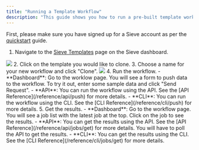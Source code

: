 ```yaml
---
title: "Running a Template Workflow"
description: "This guide shows you how to run a pre-built template workflow on Sieve."
---
```


First, please make sure you have signed up for a Sieve account as per the [quickstart](/guide/quickstart/intro) guide.

1. Navigate to the [Sieve Templates](https://www.sievedata.com/dashboard/templates) page on the Sieve dashboard.
<Frame caption="Sieve Templates Page">
  <img src="/img/templates.png" />
</Frame>
2. Click on the template you would like to clone.
3. Choose a name for your new workflow and click "Clone".
<Frame caption="Clone Workflow Page">
  <img src="/img/clone.png" />
</Frame>
4. Run the workflow.
    - **Dashboard**: Go to the worklow page. You will see a form to push data to the workflow. To try it out, enter some sample data and click "Send Request".
    - **API**: You can run the workflow using the API. See the [API Reference](/reference/api/push) for more details.
    - **CLI**: You can run the workflow using the CLI. See the [CLI Reference](/reference/cli/push) for more details.
5. Get the results.
    - **Dashboard**: Go to the workflow page. You will see a job list with the latest job at the top. Click on the job to see the results.
    - **API**: You can get the results using the API. See the [API Reference](/reference/api/jobs/get) for more details. You will have to poll the API to get the results.
    - **CLI**: You can get the results using the CLI. See the [CLI Reference](/reference/cli/jobs/get) for more details.